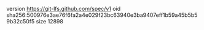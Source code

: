 version https://git-lfs.github.com/spec/v1
oid sha256:500976e3ae76f6fa2a4e029f23bc63940e3ba9407eff1b59a45b5b59b32c50f5
size 12898
